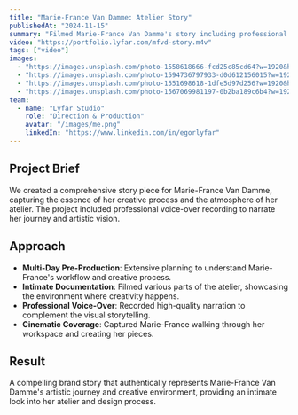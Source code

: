 ```yaml
---
title: "Marie-France Van Damme: Atelier Story"
publishedAt: "2024-11-15"
summary: "Filmed Marie-France Van Damme's story including professional voice-over, capturing her creative process in her atelier."
video: "https://portfolio.lyfar.com/mfvd-story.m4v"
tags: ["video"]
images:
  - "https://images.unsplash.com/photo-1558618666-fcd25c85cd64?w=1920&h=1080&fit=crop"
  - "https://images.unsplash.com/photo-1594736797933-d0d612156015?w=1920&h=1080&fit=crop"
  - "https://images.unsplash.com/photo-1551698618-1dfe5d97d256?w=1920&h=1080&fit=crop"
  - "https://images.unsplash.com/photo-1567069981197-0b2ba189c6b4?w=1920&h=1080&fit=crop"
team:
  - name: "Lyfar Studio"
    role: "Direction & Production"
    avatar: "/images/me.png"
    linkedIn: "https://www.linkedin.com/in/egorlyfar"
---
```


## Project Brief

We created a comprehensive story piece for Marie-France Van Damme, capturing the essence of her creative process and the atmosphere of her atelier. The project included professional voice-over recording to narrate her journey and artistic vision.

## Approach

- **Multi-Day Pre-Production**: Extensive planning to understand Marie-France's workflow and creative process.
- **Intimate Documentation**: Filmed various parts of the atelier, showcasing the environment where creativity happens.
- **Professional Voice-Over**: Recorded high-quality narration to complement the visual storytelling.
- **Cinematic Coverage**: Captured Marie-France walking through her workspace and creating her pieces.

## Result

A compelling brand story that authentically represents Marie-France Van Damme's artistic journey and creative environment, providing an intimate look into her atelier and design process. 